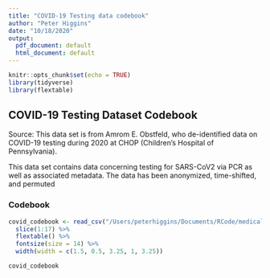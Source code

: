 ```yaml
---
title: "COVID-19 Testing data codebook"
author: "Peter Higgins"
date: "10/18/2020"
output:
  pdf_document: default
  html_document: default
---
```


```r
knitr::opts_chunk$set(echo = TRUE)
library(tidyverse)
library(flextable)
```


## COVID-19 Testing Dataset Codebook

Source: This data set is from Amrom E. Obstfeld, who de-identified data on COVID-19 testing during 2020 at CHOP (Children's Hospital of Pennsylvania).

This data set contains data concerning testing for SARS-CoV2 via PCR as well as associated metadata. The data has been anonymized, time-shifted, and permuted

### Codebook

```r
covid_codebook <- read_csv("/Users/peterhiggins/Documents/RCode/medicaldata/data-raw/covid_testing_code_book.csv") %>% 
  slice(1:17) %>% 
  flextable() %>% 
  fontsize(size = 14) %>% 
  width(width = c(1.5, 0.5, 3.25, 1, 3.25))

covid_codebook

```


